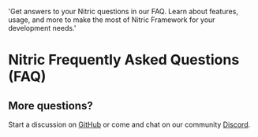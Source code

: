 

  'Get answers to your Nitric questions in our FAQ. Learn about features, usage, and more to make the most of Nitric Framework for your development needs.'

# Nitric Frequently Asked Questions (FAQ)

<FAQGrid />

## More questions?

Start a discussion on [GitHub](https://github.com/nitrictech/nitric/discussions) or come and chat on our community [Discord](https://nitric.io/chat).

<DifferencesGrid />
